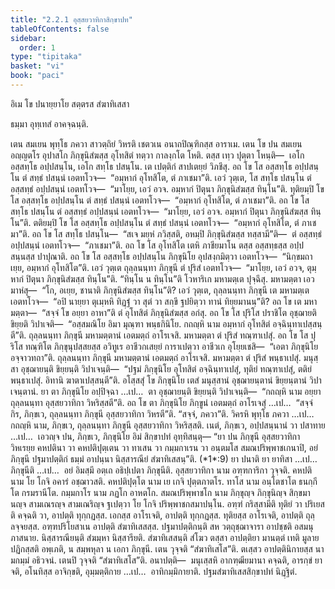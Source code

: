 ```yaml
---
title: "2.2.1 อุสฺสยวาทิกาสิกฺขาปท"
tableOfContents: false
sidebar:
  order: 1
type: "tipitaka"
basket: "vi"
book: "paci"
---
```



<DynamicBreadcrumb />


<Paragraph number="2203" type="center" book="paci">
อิเม โข ปนายฺยาโย สตฺตรส สํฆาทิเสสา

  
ธมฺมา อุทฺเทสํ อาคจฺฉนฺติ.


</Paragraph>

<Division number="678" book="paci">

<Paragraph number="2204" book="paci">
เตน สมเยน พุทฺโธ ภควา สาวตฺถิยํ วิหรติ เชตวเน อนาถปิณฺฑิกสฺส อาราเม. เตน โข ปน สมเยน อญฺญตโร อุปาสโก ภิกฺขุนิสํฆสฺส อุโทสิตํ ทตฺวา กาลงฺกโต โหติ. ตสฺส เทฺว ปุตฺตา โหนฺติ—  เอโก อสฺสทฺโธ อปฺปสนฺโน, เอโก สทฺโธ ปสนฺโน. เต เปตฺติกํ สาปเตยฺยํ วิภชึสุ. อถ โข โส อสฺสทฺโธ อปฺปสนฺโน ตํ สทฺธํ ปสนฺนํ เอตทโวจ—  “อมฺหากํ อุโทสิโต, ตํ ภาเชมา”ติ. เอวํ วุตฺเต, โส สทฺโธ ปสนฺโน ตํ อสฺสทฺธํ อปฺปสนฺนํ เอตทโวจ—  “มาโยฺย, เอวํ อวจ. อมฺหากํ ปิตุนา ภิกฺขุนิสํฆสฺส ทินฺโน”ติ. ทุติยมฺปิ โข โส อสฺสทฺโธ อปฺปสนฺโน ตํ สทฺธํ ปสนฺนํ เอตทโวจ—  “อมฺหากํ อุโทสิโต, ตํ ภาเชมา”ติ. อถ โข โส สทฺโธ ปสนฺโน ตํ อสฺสทฺธํ อปฺปสนฺนํ เอตทโวจ—  “มาโยฺย, เอวํ อวจ. อมฺหากํ ปิตุนา ภิกฺขุนิสํฆสฺส ทินฺโน”ติ. ตติยมฺปิ โข โส อสฺสทฺโธ อปฺปสนฺโน ตํ สทฺธํ ปสนฺนํ เอตทโวจ—  “อมฺหากํ อุโทสิโต, ตํ ภาเชมา”ติ. อถ โข โส สทฺโธ ปสนฺโน—  “สเจ มยฺหํ ภวิสฺสติ, อหมฺปิ ภิกฺขุนิสํฆสฺส ทสฺสามี”ติ—  ตํ อสฺสทฺธํ อปฺปสนฺนํ เอตทโวจ—  “ภาเชมา”ติ. อถ โข โส อุโทสิโต เตหิ ภาชียมาโน ตสฺส อสฺสทฺธสฺส อปฺปสนฺนสฺส ปาปุณาติ. อถ โข โส อสฺสทฺโธ อปฺปสนฺโน ภิกฺขุนิโย อุปสงฺกมิตฺวา เอตทโวจ—  “นิกฺขมถาเยฺย, อมฺหากํ อุโทสิโต”ติ.
</Paragraph>

<Paragraph number="2205" book="paci">
เอวํ วุตฺเต ถุลฺลนนฺทา ภิกฺขุนี ตํ ปุริสํ เอตทโวจ—  “มาโยฺย, เอวํ อวจ, ตุมฺหากํ ปิตุนา ภิกฺขุนิสํฆสฺส ทินฺโน”ติ. “ทินฺโน น ทินฺโน”ติ โวหาริเก มหามตฺเต ปุจฺฉึสุ. มหามตฺตา เอวมาหํสุ—  “โก, อเยฺย, ชานาติ ภิกฺขุนิสํฆสฺส ทินฺโน”ติ? เอวํ วุตฺเต, ถุลฺลนนฺทา ภิกฺขุนี เต มหามตฺเต เอตทโวจ—  “อปิ นายฺยา ตุเมฺหหิ ทิฏฺฐํ วา สุตํ วา สกฺขึ ฐปยิตฺวา ทานํ ทิยฺยมานนฺ”ติ? อถ โข เต มหามตฺตา—  “สจฺจํ โข อยฺยา อาหา”ติ ตํ อุโทสิตํ ภิกฺขุนิสํฆสฺส อกํสุ. อถ โข โส ปุริโส ปราชิโต อุชฺฌายติ ขิยฺยติ วิปาเจติ—  “อสฺสมณิโย อิมา มุณฺฑา พนฺธกินิโย. กถญฺหิ นาม อมฺหากํ อุโทสิตํ อจฺฉินฺทาเปสฺสนฺตี”ติ. ถุลฺลนนฺทา ภิกฺขุนี มหามตฺตานํ เอตมตฺถํ อาโรเจสิ. มหามตฺตา ตํ ปุริสํ ทณฺฑาเปสุํ. อถ โข โส ปุริโส ทณฺฑิโต ภิกฺขุนุปสฺสยสฺส อวิทูเร อาชีวกเสยฺยํ การาเปตฺวา อาชีวเก อุโยฺยเชสิ—  “เอตา ภิกฺขุนิโย อจฺจาวทถา”ติ.
</Paragraph>

<Paragraph number="2206" book="paci">
ถุลฺลนนฺทา ภิกฺขุนี มหามตฺตานํ เอตมตฺถํ อาโรเจสิ. มหามตฺตา ตํ ปุริสํ พนฺธาเปสุํ. มนุสฺสา อุชฺฌายนฺติ ขิยฺยนฺติ วิปาเจนฺติ—  “ปฐมํ ภิกฺขุนิโย อุโทสิตํ อจฺฉินฺทาเปสุํ, ทุติยํ ทณฺฑาเปสุํ, ตติยํ พนฺธาเปสุํ. อิทานิ ฆาตาเปสฺสนฺตี”ติ.
</Paragraph>

<Paragraph number="2207" book="paci">
อโสฺสสุํ โข ภิกฺขุนิโย เตสํ มนุสฺสานํ อุชฺฌายนฺตานํ ขิยฺยนฺตานํ วิปาเจนฺตานํ. ยา ตา ภิกฺขุนิโย อปฺปิจฺฉา …เป…  ตา อุชฺฌายนฺติ ขิยฺยนฺติ วิปาเจนฺติ—  “กถญฺหิ นาม อยฺยา ถุลฺลนนฺทา อุสฺสยวาทิกา วิหริสฺสตี”ติ. อถ โข ตา ภิกฺขุนิโย ภิกฺขูนํ เอตมตฺถํ อาโรเจสุํ …เป…  “สจฺจํ กิร, ภิกฺขเว, ถุลฺลนนฺทา ภิกฺขุนี อุสฺสยวาทิกา วิหรตี”ติ. “สจฺจํ, ภควา”ติ. วิครหิ พุทฺโธ ภควา …เป…  กถญฺหิ นาม, ภิกฺขเว, ถุลฺลนนฺทา ภิกฺขุนี อุสฺสยวาทิกา วิหริสฺสติ. เนตํ, ภิกฺขเว, อปฺปสนฺนานํ วา ปสาทาย …เป…  เอวญฺจ ปน, ภิกฺขเว, ภิกฺขุนิโย อิมํ สิกฺขาปทํ อุทฺทิสนฺตุ—
</Paragraph>

</Division>
<Division number="679" book="paci">

<Paragraph number="2208" book="paci">
<Emphasis>“ยา ปน ภิกฺขุนี อุสฺสยวาทิกา วิหเรยฺย คหปตินา วา คหปติปุตฺเตน วา ทาเสน วา กมฺมกาเรน วา อนฺตมโส สมณปริพฺพาชเกนาปิ, อยํ ภิกฺขุนี ปฐมาปตฺติกํ ธมฺมํ อาปนฺนา นิสฺสารณียํ สํฆาทิเสสนฺ”</Emphasis>ติ. (*1*:<Emphasis>9</Emphasis>)
</Paragraph>

</Division>
<Division number="680" book="paci">

<Paragraph number="2209" book="paci">
<Emphasis>ยา ปนา</Emphasis>ติ ยา ยาทิสา …เป…  <Emphasis>ภิกฺขุนี</Emphasis>ติ …เป…  อยํ อิมสฺมึ อตฺเถ อธิปฺเปตา ภิกฺขุนีติ.
</Paragraph>

<Paragraph number="2210" book="paci">
<Emphasis>อุสฺสยวาทิกา</Emphasis> นาม อฑฺฑการิกา วุจฺจติ.
</Paragraph>

<Paragraph number="2211" book="paci">
<Emphasis>คหปติ</Emphasis> นาม โย โกจิ อคารํ อชฺฌาวสติ.
</Paragraph>

<Paragraph number="2212" book="paci">
<Emphasis>คหปติปุตฺโต</Emphasis> นาม เย เกจิ ปุตฺตภาตโร.
</Paragraph>

<Paragraph number="2213" book="paci">
<Emphasis>ทาโส</Emphasis> นาม อนฺโตชาโต ธนกฺกีโต กรมรานีโต.
</Paragraph>

<Paragraph number="2214" book="paci">
<Emphasis>กมฺมกาโร</Emphasis> นาม ภฏโก อาหตโก.
</Paragraph>

<Paragraph number="2215" book="paci">
<Emphasis>สมณปริพฺพาชโก</Emphasis> นาม ภิกฺขุญฺจ ภิกฺขุนิญฺจ สิกฺขมานญฺจ สามเณรญฺจ สามเณริญฺจ ฐเปตฺวา โย โกจิ ปริพฺพาชกสมาปนฺโน.
</Paragraph>

<Paragraph number="2216" book="paci">
อฑฺฑํ กริสฺสามีติ ทุติยํ วา ปริเยสติ คจฺฉติ วา, อาปตฺติ ทุกฺกฏสฺส. เอกสฺส อาโรเจติ, อาปตฺติ ทุกฺกฏสฺส. ทุติยสฺส อาโรเจติ, อาปตฺติ ถุลฺลจฺจยสฺส. อฑฺฑปริโยสาเน อาปตฺติ สํฆาทิเสสสฺส.
</Paragraph>

<Paragraph number="2217" book="paci">
<Emphasis>ปฐมาปตฺติกนฺ</Emphasis>ติ สห วตฺถุชฺฌาจารา อาปชฺชติ อสมนุภาสนาย.
</Paragraph>

<Paragraph number="2218" book="paci">
<Emphasis>นิสฺสารณียนฺ</Emphasis>ติ สํฆมฺหา นิสฺสารียติ.
</Paragraph>

<Paragraph number="2219" book="paci">
<Emphasis>สํฆาทิเสสนฺ</Emphasis>ติ สํโฆว ตสฺสา อาปตฺติยา มานตฺตํ เทติ มูลาย ปฏิกสฺสติ อพฺเภติ, น สมฺพหุลา น เอกา ภิกฺขุนี. เตน วุจฺจติ “สํฆาทิเสโส”ติ. ตเสฺสว อาปตฺตินิกายสฺส นามกมฺมํ อธิวจนํ. เตนปิ วุจฺจติ “สํฆาทิเสโส”ติ.
</Paragraph>

</Division>
<Division number="681" book="paci">

<Paragraph number="2220" book="paci">
อนาปตฺติ—  มนุเสฺสหิ อากฑฺฒียมานา คจฺฉติ, อารกฺขํ ยาจติ, อโนทิสฺส อาจิกฺขติ, อุมฺมตฺติกาย …เป…  อาทิกมฺมิกายาติ.

</Paragraph>
</Division>

<Paragraph number="2221" type="center" book="paci">
ปฐมสํฆาทิเสสสิกฺขาปทํ นิฏฺฐิตํ.
</Paragraph>